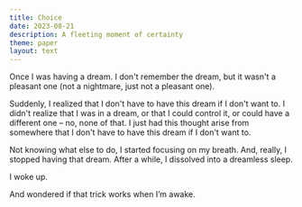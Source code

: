 ```yaml
---
title: Choice
date: 2023-08-21
description: A fleeting moment of certainty
theme: paper
layout: text
---
```


Once I was having a dream. I don't remember the dream, but it wasn't a pleasant
one (not a nightmare, just not a pleasant one).

Suddenly, I realized that I don't have to have this dream if I don't want to. I
didn't realize that I was in a dream, or that I could control it, or could have
a different one – no, none of that. I just had this thought arise from somewhere
that I don't have to have this dream if I don't want to.

Not knowing what else to do, I started focusing on my breath. And, really, I
stopped having that dream. After a while, I dissolved into a dreamless sleep.

I woke up.

And wondered if that trick works when I’m awake.
